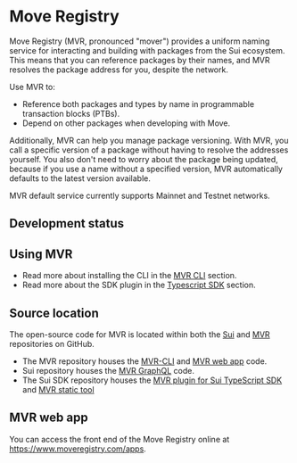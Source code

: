 # Move Registry


Move Registry (MVR, pronounced "mover") provides a uniform naming service for interacting and building with packages from the Sui ecosystem. This means that you can reference packages by their names, and MVR resolves the package address for you, despite the network.

Use MVR to:

- Reference both packages and types by name in programmable transaction blocks (PTBs).
- Depend on other packages when developing with Move.

Additionally, MVR can help you manage package versioning. With MVR, you call a specific version of a package without having to resolve the addresses yourself. You also don't need to worry about the package being updated, because if you use a name without a specified version, MVR automatically defaults to the latest version available.

<Callout type="info" emoji="ℹ️">
MVR default service currently supports Mainnet and Testnet networks.
</Callout>

## Development status

<Beta/>


## Using MVR

- Read more about installing the CLI in the [MVR CLI](./move-registry/tooling/mvr-cli.mdx) section.
- Read more about the SDK plugin in the [Typescript SDK](./move-registry/tooling/typescript-sdk.mdx) section.

## Source location

The open-source code for MVR is located within both the [Sui](https://github.com/MystenLabs/sui) and [MVR](https://github.com/MystenLabs/mvr) repositories on GitHub.

- The MVR repository houses the [MVR-CLI](https://github.com/MystenLabs/mvr/tree/main/crates/mvr-cli) and [MVR web app](https://github.com/MystenLabs/mvr/tree/main/app) code.
- Sui repository houses the [MVR GraphQL](https://github.com/MystenLabs/sui/tree/main/crates/sui-graphql-rpc/src/types/move_registry) code.
- The Sui SDK repository houses the [MVR plugin for Sui TypeScript SDK](https://github.com/MystenLabs/ts-sdks/tree/main/packages/typescript/src/transactions/plugins/NamedPackagesPlugin.ts) and [MVR static tool](https://github.com/MystenLabs/ts-sdks/tree/main/packages/mvr-static)

## MVR web app

You can access the front end of the Move Registry online at https://www.moveregistry.com/apps.
